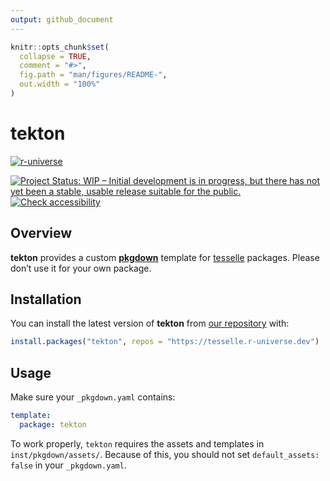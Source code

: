 ```yaml
---
output: github_document
---
```


<!-- README.md is generated from README.Rmd. Please edit that file -->

```r
knitr::opts_chunk$set(
  collapse = TRUE,
  comment = "#>",
  fig.path = "man/figures/README-",
  out.width = "100%"
)
```

# tekton

<!-- badges: start -->
[![r-universe](https://tesselle.r-universe.dev/badges/tekton)](https://tesselle.r-universe.dev/tekton)

[![Project Status: WIP – Initial development is in progress, but there has not yet been a stable, usable release suitable for the public.](https://www.repostatus.org/badges/latest/wip.svg)](https://www.repostatus.org/#wip)
[![Check accessibility](https://img.shields.io/badge/check-accessibility-orange.svg)](https://wave.webaim.org/report#/https://packages.tesselle.org/tekton)
<!-- badges: end -->

## Overview

**tekton** provides a custom [**pkgdown**](https://pkgdown.r-lib.org/) template for [tesselle](https://www.tesselle.org) packages. Please don't use it for your own package.

## Installation

You can install the latest version of **tekton** from [our repository](https://tesselle.r-universe.dev) with:

```r
install.packages("tekton", repos = "https://tesselle.r-universe.dev")
```

## Usage

Make sure your `_pkgdown.yaml` contains:

``` yaml
template:
  package: tekton
```

To work properly, `tekton` requires the assets and templates in `inst/pkgdown/assets/`. Because of this, you should not set `default_assets: false` in your `_pkgdown.yaml`.
